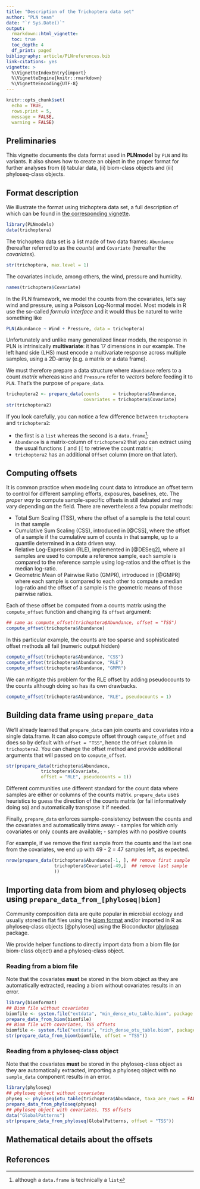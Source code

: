 ```yaml
---
title: "Description of the Trichoptera data set"
author: "PLN team"
date: "`r Sys.Date()`"
output:
  rmarkdown::html_vignette:
  toc: true
  toc_depth: 4
  df_print: paged
bibliography: article/PLNreferences.bib
link-citations: yes
vignette: >
  %\VignetteIndexEntry{import}
  %\VignetteEngine{knitr::rmarkdown}
  %\VignetteEncoding{UTF-8}
---
```


```r
knitr::opts_chunk$set(
  echo = TRUE,
  rows.print = 5,
  message = FALSE,
  warning = FALSE)
```

## Preliminaries

This vignette documents the data format used in **PLNmodel** by `PLN` and its variants. It also shows how to create an object in the proper format for further analyses from (i) tabular data, (ii) biom-class objects and (iii) phyloseq-class objects.

## Format description

We illustrate the format using trichoptera data set, a full description of which can be found in [the corresponding vignette](Trichoptera.html).

```r
library(PLNmodels)
data(trichoptera)
```

The trichoptera data set is a list made of two data frames: `Abundance` (hereafter referred to as the _counts_) and `Covariate` (hereafter the _covariates_). 

```r
str(trichoptera, max.level = 1)
```

The covariates include, among others, the wind, pressure and humidity. 

```r
names(trichoptera$Covariate)
```

In the PLN framework, we model the counts from the covariates, let's say wind and pressure, using a Poisson Log-Normal model. Most models in R use the so-called _formula interface_ and it would thus be naturel to write something like 
```r
PLN(Abundance ~ Wind + Pressure, data = trichoptera)
```

Unfortunately and unlike many generalized linear models, the response in PLN is intrinsically **multivariate**: it has 17 dimensions in our example. The left hand side (LHS) must encode a multivariate response across multiple samples, using a 2D-array (e.g. a matrix or a data frame). 

We must therefore prepare a data structure where `Abundance` refers to a count *matrix* whereas `Wind` and `Pressure` refer to *vectors* before feeding it to `PLN`. That's the purpose of `prepare_data`. 

```r
trichoptera2 <- prepare_data(counts     = trichoptera$Abundance, 
                             covariates = trichoptera$Covariate)
str(trichoptera2)
```

If you look carefully, you can notice a few difference between `trichoptera` and `trichoptera2`:

- the first is a `list` whereas the second is a `data.frame`[^1];
- `Abundance` is a matrix-column of `trichoptera2` that you can extract using the usual functions `[` and `[[` to retrieve the count matrix;
- `trichoptera2` has an additional `Offset` column (more on that later). 

## Computing offsets

It is common practice when modeling count data to introduce an offset term to control for different sampling efforts, exposures, baselines, etc. The *proper way* to compute sample-specific offsets in still debated and may vary depending on the field. There are nevertheless a few popular methods:

- Total Sum Scaling (TSS), where the offset of a sample is the total count in that sample
- Cumulative Sum Scaling (CSS), introduced in [@CSS], where the offset of a sample if the cumulative sum of counts in that sample, up to a quantile determined in a data driven way. 
- Relative Log-Expression (RLE), implemented in [@DESeq2], where all samples are used to compute a reference sample, each sample is compared to the reference sample using log-ratios and the offset is the median log-ratio. 
- Geometric Mean of Pairwise Ratio (GMPR), introduced in [@GMPR] where each sample is compared to each other to compute a median log-ratio and the offset of a sample is the geometric means of those pairwise ratios. 

Each of these offset be computed from a counts matrix using the `compute_offset` function and changing its `offset` argument:
```r
## same as compute_offset(trichoptera$Abundance, offset = "TSS")
compute_offset(trichoptera$Abundance) 
```

In this particular example, the counts are too sparse and sophisticated offset methods all fail (numeric output hidden)
```r
compute_offset(trichoptera$Abundance, "CSS")
compute_offset(trichoptera$Abundance, "RLE")
compute_offset(trichoptera$Abundance, "GMPR")
```

We can mitigate this problem for the RLE offset by adding pseudocounts to the counts although doing so has its own drawbacks.  
```r
compute_offset(trichoptera$Abundance, "RLE", pseudocounts = 1)
```

## Building data frame using `prepare_data`

We'll already learned that `prepare_data` can join counts and covariates into a single data.frame. It can also compute offset through `compute_offset` and does so by default with `offset = "TSS"`, hence the `Offset` column in `trichoptera2`. You can change the offset method and provide additional arguments that will passed on to `compute_offset`. 

```r
str(prepare_data(trichoptera$Abundance, 
             trichoptera$Covariate, 
             offset = "RLE", pseudocounts = 1))
```

Different communities use different standard for the count data where samples are either or columns of the counts matrix. `prepare_data` uses heuristics to guess the direction of the counts matrix (or fail informatively doing so) and automatically transpose it if needed. 

Finally, `prepare_data` enforces sample-consistency between the counts and the covariates and automatically trims away:
- samples for which only covariates or only counts are available;
- samples with no positive counts

For example, if we remove the first sample from the counts and the last one from the covariates, we end up with 49 - 2  = 47 samples left, as expected. 

```r
nrow(prepare_data(trichoptera$Abundance[-1, ], ## remove first sample
                  trichoptera$Covariate[-49,]  ## remove last sample
                  ))
```

## Importing data from biom and phyloseq objects using `prepare_data_from_[phyloseq|biom]`

Community composition data are quite popular in microbial ecology and usually stored in flat files using the [biom format](http://biom-format.org/) and/or imported in R as phyloseq-class objects [@phyloseq] using the Bioconductor [phyloseq](https://joey711.github.io/phyloseq/) package.

We provide helper functions to directly import data from a biom file (or biom-class object) and a phyloseq-class object. 


### Reading from a biom file

Note that the covariates **must** be stored in the biom object as they are automatically extracted, reading a biom without covariates results in an error. 

```r
library(biomformat)
## Biom file without covariates
biomfile <- system.file("extdata", "min_dense_otu_table.biom", package = "biomformat")
prepare_data_from_biom(biomfile)
## Biom file with covariates, TSS offsets
biomfile <- system.file("extdata", "rich_dense_otu_table.biom", package = "biomformat")
str(prepare_data_from_biom(biomfile, offset = "TSS"))
```

### Reading from a phyloseq-class object

Note that the covariates **must** be stored in the phyloseq-class object as they are automatically extracted, importing a phyloseq object with no `sample_data` component results in an error. 

```r
library(phyloseq)
## phyloseq object without covariates
physeq <- phyloseq(otu_table(trichoptera$Abundance, taxa_are_rows = FALSE))
prepare_data_from_phyloseq(physeq)
## phyloseq object with covariates, TSS offsets
data("GlobalPatterns")
str(prepare_data_from_phyloseq(GlobalPatterns, offset = "TSS"))
```

## Mathematical details about the offsets

[^1]: although a `data.frame` is technically a `list`

## References
